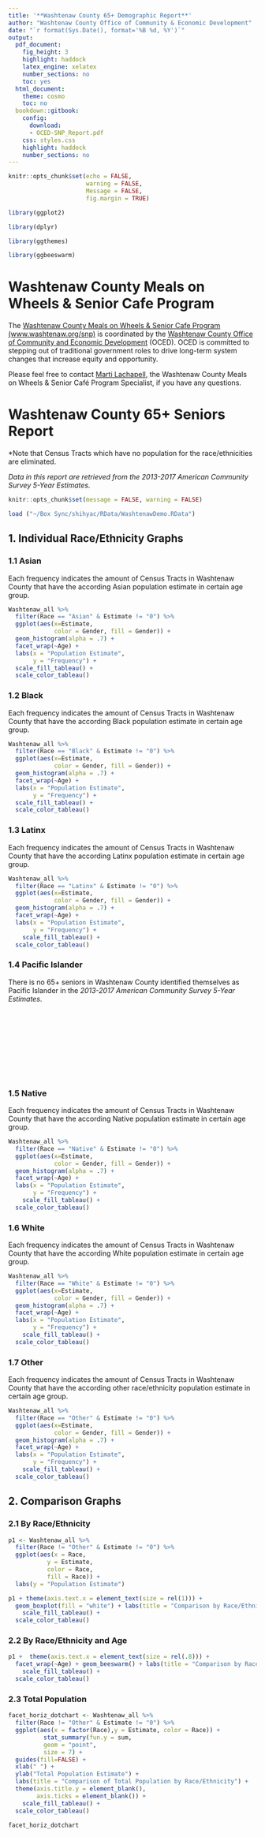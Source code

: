 ```yaml
---
title: '**Washtenaw County 65+ Demographic Report**'
author: "Washtenaw County Office of Community & Economic Development"
date: "`r format(Sys.Date(), format='%B %d, %Y')`"
output:
  pdf_document:
    fig_height: 3
    highlight: haddock
    latex_engine: xelatex
    number_sections: no
    toc: yes
  html_document:
    theme: cosmo
    toc: no
  bookdown::gitbook:
    config:
      download:
      - OCED-SNP_Report.pdf
    css: styles.css
    highlight: haddock
    number_sections: no
---
```


```r
knitr::opts_chunk$set(echo = FALSE, 
                      warning = FALSE, 
                      Message = FALSE, 
                      fig.margin = TRUE)

library(ggplot2)

library(dplyr)

library(ggthemes)

library(ggbeeswarm)


```

# Washtenaw County Meals on Wheels & Senior Cafe Program

The [Washtenaw County Meals on Wheels & Senior Cafe Program](https://www.washtenaw.org/snp) [(www.washtenaw.org/snp)](https://www.washtenaw.org/snp) is coordinated by the [Washtenaw County Office of Community and Economic Development](https://www.washtenaw.org/569/Community-Economic-Development) (OCED). OCED is committed to stepping out of traditional government roles to drive long-term system changes that increase equity and opportunity.

Please feel free to contact [Marti Lachapell](mailto:lachapellm@washtenaw.org), the Washtenaw County Meals on Wheels & Senior Café Program Specialist, if you have any questions.


# Washtenaw County 65+ Seniors Report {.tabset}


*Note that Census Tracts which have no population for the race/ethnicities are eliminated.

*Data in this report are retrieved from the 2013-2017 American Community Survey 5-Year Estimates.*

\pagebreak


```r
knitr::opts_chunk$set(message = FALSE, warning = FALSE)

load ("~/Box Sync/shihyac/RData/WashtenawDemo.RData")

```

## 1. Individual Race/Ethnicity Graphs {.tabset}

### 1.1 Asian
Each frequency indicates the amount of Census Tracts in Washtenaw County that have the according Asian population estimate in certain age group.

```r
Washtenaw_all %>%
  filter(Race == "Asian" & Estimate != "0") %>%
  ggplot(aes(x=Estimate,
             color = Gender, fill = Gender)) + 
  geom_histogram(alpha = .7) +
  facet_wrap(~Age) + 
  labs(x = "Population Estimate", 
       y = "Frequency") +
  scale_fill_tableau() +
  scale_color_tableau()

```



### 1.2 Black
Each frequency indicates the amount of Census Tracts in Washtenaw County that have the according Black population estimate in certain age group.

```r

Washtenaw_all %>%
  filter(Race == "Black" & Estimate != "0") %>%
  ggplot(aes(x=Estimate,
             color = Gender, fill = Gender)) + 
  geom_histogram(alpha = .7) +
  facet_wrap(~Age) + 
  labs(x = "Population Estimate", 
       y = "Frequency") +
  scale_fill_tableau() +
  scale_color_tableau()

```

\pagebreak

### 1.3 Latinx
Each frequency indicates the amount of Census Tracts in Washtenaw County that have the according Latinx population estimate in certain age group.

```r

Washtenaw_all %>%
  filter(Race == "Latinx" & Estimate != "0") %>%
  ggplot(aes(x=Estimate,
             color = Gender, fill = Gender)) + 
  geom_histogram(alpha = .7) +
  facet_wrap(~Age) + 
  labs(x = "Population Estimate", 
       y = "Frequency") +
    scale_fill_tableau() +
  scale_color_tableau()

```

### 1.4 Pacific Islander
There is no 65+ seniors in Washtenaw County identified themselves as Pacific Islander in the *2013-2017 American Community Survey 5-Year Estimates*.

<br><br>
<br><br>
<br><br>
<br><br>


### 1.5 Native
Each frequency indicates the amount of Census Tracts in Washtenaw County that have the according Native population estimate in certain age group.

```r

Washtenaw_all %>%
  filter(Race == "Native" & Estimate != "0") %>%
  ggplot(aes(x=Estimate,
             color = Gender, fill = Gender)) + 
  geom_histogram(alpha = .7) +
  facet_wrap(~Age) + 
  labs(x = "Population Estimate", 
       y = "Frequency") +
    scale_fill_tableau() +
  scale_color_tableau()

```

\pagebreak

### 1.6 White
Each frequency indicates the amount of Census Tracts in Washtenaw County that have the according White population estimate in certain age group.

```r

Washtenaw_all %>%
  filter(Race == "White" & Estimate != "0") %>%
  ggplot(aes(x=Estimate,
             color = Gender, fill = Gender)) + 
  geom_histogram(alpha = .7) +
  facet_wrap(~Age) + 
  labs(x = "Population Estimate", 
       y = "Frequency") +
    scale_fill_tableau() +
  scale_color_tableau()

```



### 1.7 Other
Each frequency indicates the amount of Census Tracts in Washtenaw County that have the according other race/ethnicity population estimate in certain age group.

```r

Washtenaw_all %>%
  filter(Race == "Other" & Estimate != "0") %>%
  ggplot(aes(x=Estimate,
             color = Gender, fill = Gender)) + 
  geom_histogram(alpha = .7) +
  facet_wrap(~Age) + 
  labs(x = "Population Estimate", 
       y = "Frequency") +
    scale_fill_tableau() +
  scale_color_tableau()

```

\pagebreak

## 2. Comparison Graphs {.tabset}

### 2.1 By Race/Ethnicity
```r

p1 <- Washtenaw_all %>%
  filter(Race != "Other" & Estimate != "0") %>%
  ggplot(aes(x = Race,
           y = Estimate, 
           color = Race, 
           fill = Race)) +
  labs(y = "Population Estimate")

p1 + theme(axis.text.x = element_text(size = rel(1))) + 
  geom_boxplot(fill = "white") + labs(title = "Comparison by Race/Ethnicity", subtitle = "For each race every dot is a census tract") + xlab(" ") +
    scale_fill_tableau() +
  scale_color_tableau()

```

### 2.2 By Race/Ethnicity and Age

```r

p1 +  theme(axis.text.x = element_text(size = rel(.8))) + 
  facet_wrap(~Age) + geom_beeswarm() + labs(title = "Comparison by Race/Ethnicity and Age", subtitle = "For each group every dot is a census tract") + xlab(" ") +
    scale_fill_tableau() +
  scale_color_tableau()

```

\pagebreak

### 2.3 Total Population

```r
facet_horiz_dotchart <- Washtenaw_all %>%
  filter(Race != "Other" & Estimate != "0") %>%
  ggplot(aes(x = factor(Race),y = Estimate, color = Race)) + 
          stat_summary(fun.y = sum, 
          geom = "point", 
          size = 7) +
  guides(fill=FALSE) +
  xlab(" ") + 
  ylab("Total Population Estimate") + 
  labs(title = "Comparison of Total Population by Race/Ethnicity") +
  theme(axis.title.y = element_blank(),
        axis.ticks = element_blank()) +
    scale_fill_tableau() +
  scale_color_tableau()

facet_horiz_dotchart
```

